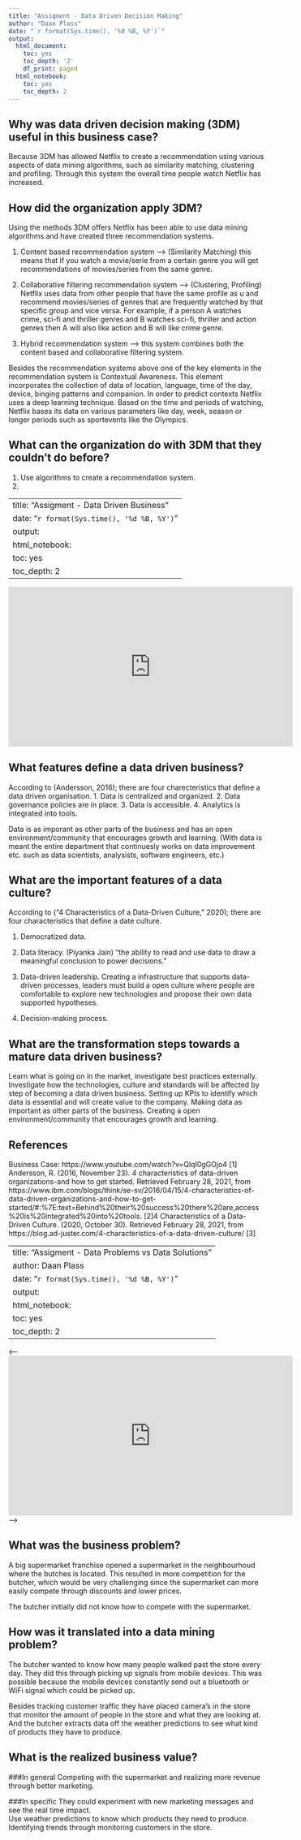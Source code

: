 ---
title: "Assigment - Data Driven Decision Making"
author: "Daan Plass"
date: "`r format(Sys.time(), '%d %B, %Y')`"
output:
  html_document:
    toc: yes
    toc_depth: '2'
    df_print: paged
  html_notebook:
    toc: yes
    toc_depth: 2
---



## Why was data driven decision making (3DM) useful in this business case?

Because 3DM has allowed Netflix to create a recommendation using various aspects of data mining algorithms, such as similarity matching, clustering and profiling. Through this system the overall time people watch Netflix has increased. 


## How did the organization apply 3DM?


Using the methods 3DM offers Netflix has been able to use data mining algorithms and have created three recommendation systems.

1. Content based recommendation system --> (Similarity Matching) this means that if you watch a movie/serie from a certain genre you will get recommendations of movies/series from the same genre.

2. Collaborative filtering recommendation system --> (Clustering, Profiling) Netflix uses data from other people that have the same profile as u and recommend movies/series of genres that are frequently watched by that specific group and vice versa. For example, if a person A watches crime, sci-fi and thriller genres and B watches sci-fi, thriller and action genres then A will also like action and B will like crime genre. 

3. Hybrid recommendation system --> this system combines both the content based and collaborative filtering system. 

Besides the recommendation systems above one of the key elements in the recommendation system is Contextual Awareness. This element incorporates the collection of data of location, language, time of the day, device, binging patterns and companion. In order to predict contexts Netflix uses a deep learning technique. Based on the time and periods of watching, Netflix bases its data on various parameters like day, week, season or longer periods such as sportevents like the Olympics. 



## What can the organization do with 3DM that they couldn't do before?

1. Use algorithms to create a recommendation system. 
2. 



---
title: "Assigment - Data Driven Business"
date: "`r format(Sys.time(), '%d %B, %Y')`"
output:
  html_notebook:
  toc: yes
toc_depth: 2
---

 <iframe width="560" height="315" src="https://www.youtube.com/embed/QlqI0gGOjo4" frameborder="0" allow="accelerometer; autoplay; clipboard-write; encrypted-media; gyroscope; picture-in-picture" allowfullscreen></iframe>

  
## What features define a data driven business?

According to (Andersson, 2016); there are four charecteristics that define a data driven organisation. 
1. Data is centralized and organized. 
2. Data governance policies are in place. 
3. Data is accessible. 
4. Analytics is integrated into tools. 

Data is as imporant as other parts of the business and has an open environment/community that encourages growth and learning. 
(With data is meant the entire department that continuesly works on data improvement etc. such as data scientists, analysists, software engineers, etc.)


## What are the important features of a data culture?

According to ("4 Characteristics of a Data-Driven Culture," 2020); there are four characteristics that define a date culture. 

1. Democratized data.

2. Data literacy.
(Piyanka Jain) "the ability to read and use data to draw a meaningful conclusion to power decisions."

3. Data-driven leadership. 
Creating a infrastructure that supports data-driven processes, leaders must build a open culture where people are comfortable to explore new technologies and propose their own data supported hypotheses. 

4. Decision-making process. 


## What are the transformation steps towards a mature data driven business?

Learn what is going on in the market, investigate best practices externally. 
Investigate how the technologies, culture and standards will be affected by step of becoming a data driven business.
Setting up KPIs to identify which data is essential and will create value to the company. 
Making data as important as other parts of the business. Creating a open environment/community that encourages growth and learning. 


## References 

Business Case: https://www.youtube.com/watch?v=QlqI0gGOjo4
[1] Andersson, R. (2016, November 23). 4 characteristics of data-driven organizations-and how to get started. Retrieved February 28, 2021, from https://www.ibm.com/blogs/think/se-sv/2016/04/15/4-characteristics-of-data-driven-organizations-and-how-to-get-started/#:%7E:text=Behind%20their%20success%20there%20are,access%20is%20integrated%20into%20tools.
[2]4 Characteristics of a Data-Driven Culture. (2020, October 30). Retrieved February 28, 2021, from https://blog.ad-juster.com/4-characteristics-of-a-data-driven-culture/
[3]



---
title: "Assigment - Data Problems vs Data Solutions"
author: Daan Plass
date: "`r format(Sys.time(), '%d %B, %Y')`"
output:
  html_notebook:
    toc: yes
    toc_depth: 2
---


<---- <iframe width="560" height="315" src="https://www.youtube.com/embed/hYoRMqkN_TI" title="YouTube video player" frameborder="0" allow="accelerometer; autoplay; clipboard-write; encrypted-media; gyroscope; picture-in-picture" allowfullscreen></iframe> ---->


## What was the business problem?

A big supermarket franchise opened a supermarket in the neighbourhoud where the butches is located. 
This resulted in more competition for the butcher, which would be very challenging since the supermarket can more easily compete through discounts and lower prices. 

The butcher initially did not know how to compete with the supermarket. 

## How was it translated into a data mining problem?

The butcher wanted to know how many people walked past the store every day. 
They did this through picking up signals from mobile devices. 
This was possible because the mobile devices constantly send out a bluetooth or WiFi signal which could be picked up. 

Besides tracking customer traffic they have placed camera's in the store that monitor the amount of people in the store and what they are looking at. 
And the butcher extracts data off the weather predictions to see what kind of products they have to produce. 

## What is the realized business value?

###In general
Competing with the supermarket and realizing more revenue through better marketing. 

###In specific
They could experiment with new marketing messages and see the real time impact.  
Use weather predictions to know which products they need to produce. 
Identifying trends through monitoring customers in the store. 











  